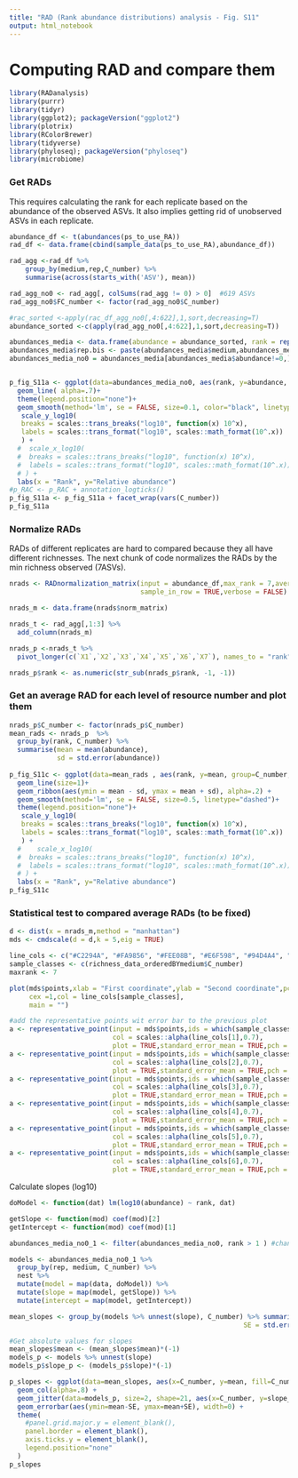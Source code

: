 ```yaml
---
title: "RAD (Rank abundance distributions) analysis - Fig. S11"
output: html_notebook
---
```


# Computing RAD and compare them 

```r
library(RADanalysis)
library(purrr)
library(tidyr)
library(ggplot2); packageVersion("ggplot2")
library(plotrix)
library(RColorBrewer)
library(tidyverse)
library(phyloseq); packageVersion("phyloseq")
library(microbiome)

```

### Get RADs

This requires calculating the rank for each replicate based on the abundance of the observed ASVs. It also implies getting rid of unobserved ASVs in each replicate.

```r
abundance_df <- t(abundances(ps_to_use_RA))
rad_df <- data.frame(cbind(sample_data(ps_to_use_RA),abundance_df))

rad_agg <-rad_df %>% 
    group_by(medium,rep,C_number) %>%
    summarise(across(starts_with('ASV'), mean))

rad_agg_no0 <- rad_agg[, colSums(rad_agg != 0) > 0]  #619 ASVs
rad_agg_no0$FC_number <- factor(rad_agg_no0$C_number)

#rac_sorted <-apply(rac_df_agg_no0[,4:622],1,sort,decreasing=T)
abundance_sorted <-c(apply(rad_agg_no0[,4:622],1,sort,decreasing=T))

abundances_media <- data.frame(abundance = abundance_sorted, rank = rep(c(1:619), 227), medium = rep(rad_agg_no0$medium,each=619), rep = rep(rad_agg_no0$rep,each=619), C_number = rep(rad_agg_no0$C_number,each=619))
abundances_media$rep.bis <- paste(abundances_media$medium,abundances_media$rep)
abundances_media_no0 = abundances_media[abundances_media$abundance!=0,]


p_fig_S11a <- ggplot(data=abundances_media_no0, aes(rank, y=abundance, group=rep.bis, color=C_number))+
  geom_line( alpha=.7)+
  theme(legend.position="none")+
  geom_smooth(method='lm', se = FALSE, size=0.1, color="black", linetype="dashed")+
   scale_y_log10(
   breaks = scales::trans_breaks("log10", function(x) 10^x),
   labels = scales::trans_format("log10", scales::math_format(10^.x))
   ) +
  #  scale_x_log10(
  #  breaks = scales::trans_breaks("log10", function(x) 10^x),
  #  labels = scales::trans_format("log10", scales::math_format(10^.x))
  # ) +
  labs(x = "Rank", y="Relative abundance")
#p_RAC <- p_RAC + annotation_logticks() 
p_fig_S11a <- p_fig_S11a + facet_wrap(vars(C_number))
p_fig_S11a

```

### Normalize RADs

RADs of different replicates are hard to compared because they all have different richnesses. The next chunk of code normalizes the RADs by the min richness observed (7ASVs).

```r
nrads <- RADnormalization_matrix(input = abundance_df,max_rank = 7,average_over = 10,
                                 sample_in_row = TRUE,verbose = FALSE)

nrads_m <- data.frame(nrads$norm_matrix)

nrads_t <- rad_agg[,1:3] %>% 
  add_column(nrads_m)

nrads_p <-nrads_t %>% 
  pivot_longer(c(`X1`,`X2`,`X3`,`X4`,`X5`,`X6`,`X7`), names_to = "rank", values_to = "abundance")

nrads_p$rank <- as.numeric(str_sub(nrads_p$rank, -1, -1))

```

### Get an average RAD for each level of resource number and plot them

```r
nrads_p$C_number <- factor(nrads_p$C_number)
mean_rads <- nrads_p  %>%
  group_by(rank, C_number) %>% 
  summarise(mean = mean(abundance),
            sd = std.error(abundance))
                                                           
p_fig_S11c <- ggplot(data=mean_rads , aes(rank, y=mean, group=C_number, color=C_number, fill=C_number))+
  geom_line(size=1)+
  geom_ribbon(aes(ymin = mean - sd, ymax = mean + sd), alpha=.2) +
  geom_smooth(method='lm', se = FALSE, size=0.5, linetype="dashed")+
  theme(legend.position="none")+
   scale_y_log10(
   breaks = scales::trans_breaks("log10", function(x) 10^x),
   labels = scales::trans_format("log10", scales::math_format(10^.x))
   ) +
  #    scale_x_log10(
  #  breaks = scales::trans_breaks("log10", function(x) 10^x),
  #  labels = scales::trans_format("log10", scales::math_format(10^.x))
  # ) +
  labs(x = "Rank", y="Relative abundance")
p_fig_S11c

```

### Statistical test to compared average RADs (to be fixed)

```r
d <- dist(x = nrads_m,method = "manhattan")
mds <- cmdscale(d = d,k = 5,eig = TRUE)

line_cols <- c("#C2294A", "#FA9856", "#FEE08B", "#E6F598", "#94D4A4", "#4075B4")
sample_classes <- c(richness_data_orderedBYmedium$C_number)
maxrank <- 7

plot(mds$points,xlab = "First coordinate",ylab = "Second coordinate",pch = 19,
     cex =1,col = line_cols[sample_classes],
     main = "")

#add the representative points wit error bar to the previous plot
a <- representative_point(input = mds$points,ids = which(sample_classes ==1),
                          col = scales::alpha(line_cols[1],0.7),
                          plot = TRUE,standard_error_mean = TRUE,pch = 19, cex = 4)
a <- representative_point(input = mds$points,ids = which(sample_classes == 2),
                          col = scales::alpha(line_cols[2],0.7),
                          plot = TRUE,standard_error_mean = TRUE,pch = 19, cex = 4)
a <- representative_point(input = mds$points,ids = which(sample_classes == 4),
                          col = scales::alpha(line_cols[3],0.7),
                          plot = TRUE,standard_error_mean = TRUE,pch = 19, cex = 4)
a <- representative_point(input = mds$points,ids = which(sample_classes == 8),
                          col = scales::alpha(line_cols[4],0.7),
                          plot = TRUE,standard_error_mean = TRUE,pch = 19, cex = 4) 
a <- representative_point(input = mds$points,ids = which(sample_classes == 15),
                          col = scales::alpha(line_cols[5],0.7),
                          plot = TRUE,standard_error_mean = TRUE,pch = 19, cex = 4)
a <- representative_point(input = mds$points,ids = which(sample_classes == 16),
                          col = scales::alpha(line_cols[6],0.7),
                          plot = TRUE,standard_error_mean = TRUE,pch = 19, cex = 4)

```


Calculate slopes (log10)

```r

doModel <- function(dat) lm(log10(abundance) ~ rank, dat)

getSlope <- function(mod) coef(mod)[2]
getIntercept <- function(mod) coef(mod)[1]

abundances_media_no0_1 <- filter(abundances_media_no0, rank > 1 ) #change rank to eliminate initial non linear part of the RAD

models <- abundances_media_no0_1 %>% 
  group_by(rep, medium, C_number) %>%
  nest %>%
  mutate(model = map(data, doModel)) %>% 
  mutate(slope = map(model, getSlope)) %>%
  mutate(intercept = map(model, getIntercept))

mean_slopes <- group_by(models %>% unnest(slope), C_number) %>% summarise(mean = mean(slope),
                                                           SE = std.error(slope))

#Get absolute values for slopes
mean_slopes$mean <- (mean_slopes$mean)*(-1)
models_p <- models %>% unnest(slope)
models_p$slope_p <- (models_p$slope)*(-1)  

p_slopes <- ggplot(data=mean_slopes, aes(x=C_number, y=mean, fill=C_number)) +
  geom_col(alpha=.8) +
  geom_jitter(data=models_p, size=2, shape=21, aes(x=C_number, y=slope_p, fill=C_number))+
  geom_errorbar(aes(ymin=mean-SE, ymax=mean+SE), width=0) +
  theme(
    #panel.grid.major.y = element_blank(),
    panel.border = element_blank(),
    axis.ticks.y = element_blank(),
    legend.position="none"
  )
p_slopes
```


